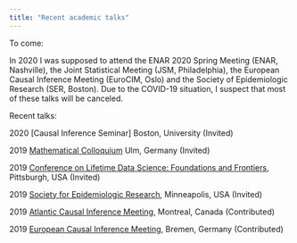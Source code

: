 ```yaml
---
title: "Recent academic talks"
---
```


To come: 

In 2020 I was supposed to attend the ENAR 2020 Spring Meeting (ENAR, Nashville), the Joint Statistical Meeting (JSM, Philadelphia), the European Causal Inference Meeting (EuroCIM, Oslo) and the Society of Epidemiologic Research (SER, Boston). Due to the COVID-19 situation, I suspect that most of these talks will be canceled. 


Recent talks:

2020 [Causal Inference Seminar] Boston, University (Invited)

2019 [Mathematical Colloquium](https://www.uni-ulm.de/en/mawi/faculty/faculty/recurring-events/mathematical-colloquium/) Ulm, Germany (Invited)

2019 [Conference on Lifetime Data Science: Foundations and Frontiers](http://lids2019.pitt.edu/), Pittsburgh, USA (Invited)

2019 [Society for Epidemiologic Research](https://epiresearch.org/annual-meeting/2019-meeting/), Minneapolis, USA (Invited)

2019 [Atlantic Causal Inference Meeting](https://www.mcgill.ca/epi-biostat-occh/news-events/atlantic-causal-inference-conference-2019), Montreal, Canada (Contributed)

2019 [European Causal Inference Meeting](https://eurocim2019.bips.eu/home.html), Bremen, Germany (Contributed)


